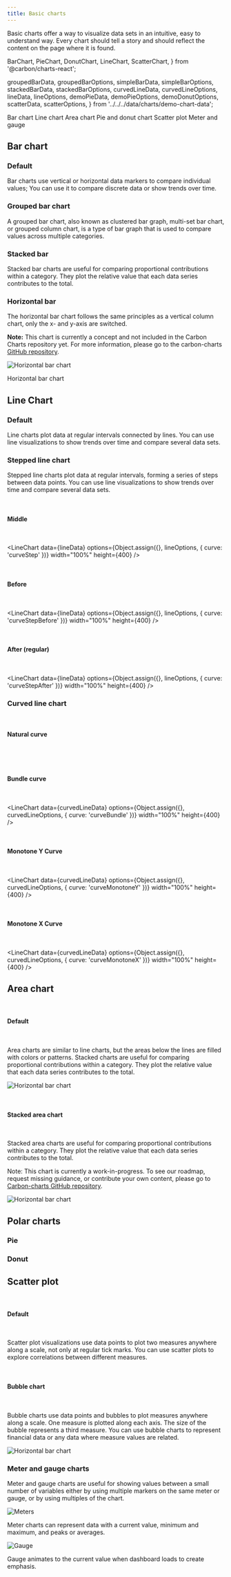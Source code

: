 ```yaml
---
title: Basic charts
---
```


<PageDescription>

Basic charts offer a way to visualize data sets in an intuitive, easy to understand way. Every chart should tell a story and should reflect the content on the page where it is found.

</PageDescription>


  BarChart,
  PieChart,
  DonutChart,
  LineChart,
  ScatterChart,
} from '@carbon/charts-react';

  groupedBarData,
  groupedBarOptions,
  simpleBarData,
  simpleBarOptions,
  stackedBarData,
  stackedBarOptions,
  curvedLineData,
  curvedLineOptions,
  lineData,
  lineOptions,
  demoPieData,
  demoPieOptions,
  demoDonutOptions,
  scatterData,
  scatterOptions,
} from '../../../data/charts/demo-chart-data';

<AnchorLinks>

<AnchorLink>Bar chart</AnchorLink>
<AnchorLink>Line chart</AnchorLink>
<AnchorLink>Area chart</AnchorLink>
<AnchorLink>Pie and donut chart</AnchorLink>
<AnchorLink>Scatter plot</AnchorLink>
<AnchorLink>Meter and gauge</AnchorLink>

</AnchorLinks>

## Bar chart

### Default

Bar charts use vertical or horizontal data markers to compare individual values; You can use it to compare discrete data or show trends over time.

<BarChart
  data={simpleBarData}
  options={simpleBarOptions}
  width="100%"
  height={400}
/>

### Grouped bar chart

A grouped bar chart, also known as clustered bar graph, multi-set bar chart, or grouped column chart, is a type of bar graph that is used to compare values across multiple categories.

<BarChart
  data={groupedBarData}
  options={groupedBarOptions}
  width="100%"
  height={400}
/>

### Stacked bar

Stacked bar charts are useful for comparing proportional contributions within a category. They plot the relative value that each data series contributes to the total.

<BarChart
  data={stackedBarData}
  options={stackedBarOptions}
  width="100%"
  height={400}
/>

### Horizontal bar

The horizontal bar chart follows the same principles as a vertical column chart, only the x- and y-axis are switched.

<InlineNotification>

**Note:** This chart is currently a concept and not included in the Carbon Charts repository yet. For more information, please go to the carbon-charts [GitHub repository](https://github.com/carbon-design-system/carbon-charts).

</InlineNotification>

<Row>
<Column  colLg={8} colMd={6} colSm={4} noGutterSm>

![Horizontal bar chart](images/charts-basic-horizontalbar.png)

<Caption>Horizontal bar chart</Caption>

</Column>
</Row>

## Line Chart

### Default

Line charts plot data at regular intervals connected by lines. You can use line visualizations to show trends over time and compare several data sets.

<LineChart data={lineData} options={lineOptions} width="100%" height={400} />

### Stepped line chart

Stepped line charts plot data at regular intervals, forming a series of steps between data points. You can use line visualizations to show trends over time and compare several data sets.

<br />

#### Middle

<br />

<LineChart
  data={lineData}
  options={Object.assign({}, lineOptions, { curve: 'curveStep' })}
  width="100%"
  height={400}
/>

<br />

#### Before

<br />

<LineChart
  data={lineData}
  options={Object.assign({}, lineOptions, { curve: 'curveStepBefore' })}
  width="100%"
  height={400}
/>

<br />

#### After (regular)

<br />

<LineChart
  data={lineData}
  options={Object.assign({}, lineOptions, { curve: 'curveStepAfter' })}
  width="100%"
  height={400}
/>

### Curved line chart

<br />

#### Natural curve

<br />

<LineChart
  data={curvedLineData}
  options={curvedLineOptions}
  width="100%"
  height={400}
/>

<br />

#### Bundle curve

<br />

<LineChart
  data={curvedLineData}
  options={Object.assign({}, curvedLineOptions, { curve: 'curveBundle' })}
  width="100%"
  height={400}
/>

<br />

#### Monotone Y Curve

<br />

<LineChart
  data={curvedLineData}
  options={Object.assign({}, curvedLineOptions, { curve: 'curveMonotoneY' })}
  width="100%"
  height={400}
/>

<br />

#### Monotone X Curve

<br />

<LineChart
  data={curvedLineData}
  options={Object.assign({}, curvedLineOptions, { curve: 'curveMonotoneX' })}
  width="100%"
  height={400}
/>

## Area chart

<br />

#### Default

<br />

Area charts are similar to line charts, but the areas below the lines are filled with colors or patterns. Stacked charts are useful for comparing proportional contributions within a category. They plot the relative value that each data series contributes to the total.

<Row>
<Column  colLg={8} colMd={6} colSm={4} noGutterSm>

![Horizontal bar chart](images/charts-basic-area.png)

</Column>
</Row>

<br />

#### Stacked area chart

<br />

Stacked area charts are useful for comparing proportional contributions within a category. They plot the relative value that each data series contributes to the total.

<InlineNotification>

Note: This chart is currently a work-in-progress. To see our roadmap, request missing guidance, or contribute your own content, please go to [Carbon-charts GitHub repository](https://github.com/carbon-design-system/carbon-charts).

</InlineNotification>

<Row>
<Column  colLg={8} colMd={6} colSm={4} noGutterSm>

![Horizontal bar chart](images/charts-basic-areastacked.png)

</Column>
</Row>

## Polar charts

### Pie

<PieChart
  data={demoPieData}
  options={demoPieOptions}
  width="100%"
  height={400}
/>

### Donut

<DonutChart
  data={demoPieData}
  options={demoDonutOptions}
  width="100%"
  height={400}
/>

## Scatter plot

<br />

#### Default

<br />

Scatter plot visualizations use data points to plot two measures anywhere along a scale, not only at regular tick marks. You can use scatter plots to explore correlations between different measures.

<ScatterChart
  data={scatterData}
  options={scatterOptions}
  width="100%"
  height={400}
/>

<br />

#### Bubble chart

<br />

Bubble charts use data points and bubbles to plot measures anywhere along a scale. One measure is plotted along each axis. The size of the bubble represents a third measure. You can use bubble charts to represent financial data or any data where measure values are related.

<Row>
<Column  colLg={8} colMd={6} colSm={4} noGutterSm>

![Horizontal bar chart](images/charts-basic-bubble.png)

</Column>
</Row>

### Meter and gauge charts

Meter and gauge charts are useful for showing values between a small number of variables either by using multiple markers on the same meter or gauge, or by using multiples of the chart.

<Row>
<Column colMd={4} colLg={4}>

![Meters](images/charts-basic-meter.png)

<Caption>
Meter charts can represent data with a current value, minimum and maximum, and peaks or averages.
</Caption>
</Column>

<Column colMd={4} colLg={4}>

![Gauge](images/charts-basic-gauge.png)

<Caption>
  Gauge animates to the current value when dashboard loads to create emphasis.
</Caption>

</Column>
</Row>
